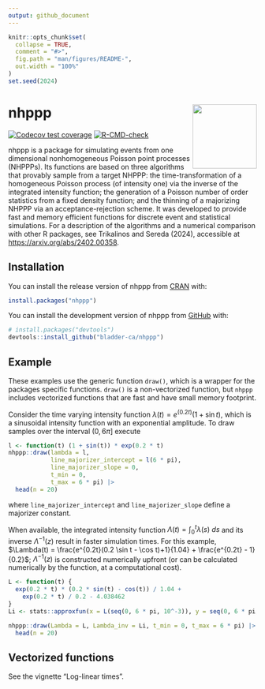 ```yaml
---
output: github_document
---
```


<!-- README.md is generated from README.Rmd. Please edit that file -->

```r
knitr::opts_chunk$set(
  collapse = TRUE,
  comment = "#>",
  fig.path = "man/figures/README-",
  out.width = "100%"
)
set.seed(2024)
```

# nhppp  <img src="man/figures/logo.png" align="right" width="130">

<!-- badges: start -->
[![Codecov test coverage](https://codecov.io/gh/bladder-ca/nhppp/branch/main/graph/badge.svg)](https://app.codecov.io/gh/bladder-ca/nhppp?branch=main)
[![R-CMD-check](https://github.com/bladder-ca/nhppp/actions/workflows/R-CMD-check.yaml/badge.svg)](https://github.com/bladder-ca/nhppp/actions/workflows/R-CMD-check.yaml)
<!-- badges: end -->

nhppp is a package for simulating events from one dimensional nonhomogeneous Poisson point processes (NHPPPs). Its functions are based on three algorithms that provably sample from a target NHPPP: the time-transformation of a homogeneous Poisson process (of intensity one) via the inverse of the integrated intensity function; the generation of a Poisson number of order statistics from a fixed density function; and the thinning of a majorizing NHPPP via an acceptance-rejection scheme. It was developed to provide fast and memory efficient functions for discrete event and statistical simulations. For a description of the algorithms and a numerical comparison with other R packages, see Trikalinos and Sereda (2024), accessible at [https://arxiv.org/abs/2402.00358](https://arxiv.org/abs/2402.00358). 

## Installation

You can install the release version of nhppp from [CRAN](https://cran.r-project.org) with:

``` r
install.packages("nhppp")
```

You can install the development version of nhppp from [GitHub](https://github.com/) with:

``` r
# install.packages("devtools")
devtools::install_github("bladder-ca/nhppp")
```

## Example

These examples use the generic function `draw()`, which is a wrapper for the packages specific functions. `draw()` is a non-vectorized function, but `nhppp` includes vectorized functions that are fast and have small memory footprint. 

Consider the time varying intensity function $\lambda(t) = e^{(0.2t)} (1 + \sin t)$, which is a sinusoidal intensity function with an exponential amplitude. To draw samples over the interval $(0, 6\pi]$ execute 

```r
l <- function(t) (1 + sin(t)) * exp(0.2 * t)
nhppp::draw(lambda = l, 
            line_majorizer_intercept = l(6 * pi),
            line_majorizer_slope = 0,  
            t_min = 0, 
            t_max = 6 * pi) |>
  head(n = 20)
```

where `line_majorizer_intercept` and `line_majorizer_slope` define a majorizer constant. 

When available, the integrated intensity function $\Lambda(t) = \int_0^t \lambda(s) \ ds$ and its inverse $\Lambda^{-1}(z)$ result in faster simulation times. For this example, $\Lambda(t) = \frac{e^{0.2t}(0.2 \sin t - \cos t)+1}{1.04} + \frac{e^{0.2t} - 1}{0.2}$; $\Lambda^{-1}(z)$ is constructed numerically upfront (or can be calculated numerically by the function, at a computational cost). 

```r
L <- function(t) {
  exp(0.2 * t) * (0.2 * sin(t) - cos(t)) / 1.04 +
    exp(0.2 * t) / 0.2 - 4.038462
}
Li <- stats::approxfun(x = L(seq(0, 6 * pi, 10^-3)), y = seq(0, 6 * pi, 10^-3), rule = 2)

nhppp::draw(Lambda = L, Lambda_inv = Li, t_min = 0, t_max = 6 * pi) |>
  head(n = 20)
```

## Vectorized functions 

See the vignette "Log-linear times". 
